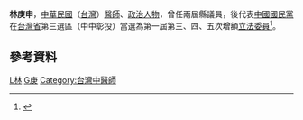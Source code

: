 {{Infobox_officeholder
| name = 林庚申
| image name =
| width = 
| now = 中華民國（台灣）政治人士 
| period = 
| Sex = 男 
| Native place = 
| date of birth = 
| party = {{Kmt|19px}}
| place of birth = 
| educate = 
*現代中醫藥學院畢業
*特考及格中醫師
*中國醫藥學院進修班及針灸研究中心結業
*中華學術院職業醫學研究所畢業
| past = 
*縣議員兩屆
*第一屆第三次增額立法委員<br><span style="color: blue;">（1981年－1984年）</span>
*第一屆第四次增額立法委員<br><span style="color: blue;">（1984年－1987年）</span>
*第一屆第五次增額立法委員<br><span style="color: blue;">（1987年－1990年）</span>
*立法委員內政委員會召集人
*立法委員黨部委員
*衛生署中醫藥委員
*台灣省中醫師公會
*全國中醫師聯合會理事長
*中華學術院研士
*宏恩第一綜合醫院董事長
*英城杏友藥品公司負責人
*中國勞工醫訊、星相天地雜誌發行人
*立法院程序委員會委員
*[[中華婦女反共聯合會|中華婦女反共聯合會]]、台灣省政府婦聯分會委員
*中華民國軟式網球協會婦女委員會副主任委員
*中華民國馬術協會顧問
*國際崇他社台中分社理事
*台灣省黨部婦女工作委員會委員
*台灣省生產事業黨部婦女工作會委員
*台灣省林務局婦女互助委員會主任委員
}}
'''林庚申'''，[[中華民國|中華民國]]（[[台灣|台灣]]）[[醫師|醫師]]、[[政治人物|政治人物]]，曾任兩屆縣議員，後代表[[中國國民黨|中國國民黨]]在[[台灣省|台灣省]]第三選區（中中彰投）當選為第一屆第三、四、五次增額[[立法委員|立法委員]]<ref>{{Cite web |url=http://npl.ly.gov.tw/do/www/commissionerInfo?id=114&expireBack=01&expire=01&act=exp&keyword=&orderBy=name&nameOrder=true&eleDisOrder=false |title=立法院國會圖書館 第１屆立法委員個人資料 林庚申 |access-date=2008-07-30 |archive-date=2016-03-04 |archive-url=https://web.archive.org/web/20160304091800/http://npl.ly.gov.tw/do/www/commissionerInfo?id=114&expireBack=01&expire=01&act=exp&keyword=&orderBy=name&nameOrder=true&eleDisOrder=false |dead-url=no }}</ref>。

==參考資料==
<div class="references-small">
<references />
</div>

{{中華民國第一屆第三次增額立法委員}}
{{中華民國第一屆第四次增額立法委員}}
{{中華民國第一屆第五次增額立法委員}}

[[Category:中國國民黨黨員|L林]]
[[Category:林姓|G庚]]
[[Category:台灣中醫師|Category:台灣中醫師]]